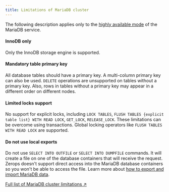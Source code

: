 ```yaml
---
title: Limitations of MariaDB cluster
---
```


The following description applies only to the [highly available mode](/mariadb/how-to/create#highly-available) of the MariaDB service.

#### InnoDB only

Only the InnoDB storage engine is supported.

#### Mandatory table primary key

All database tables should have a primary key. A multi-column primary key can also be used. `DELETE` operations are unsupported on tables without a primary key. Also, rows in tables without a primary key may appear in a different order on different nodes.

#### Limited locks support

No support for explicit locks, including `LOCK TABLES`, `FLUSH TABLES {explicit table list} WITH READ LOCK`, `GET_LOCK`, `RELEASE_LOCK`. These limitations can be overcome using transactions. Global locking operators like `FLUSH TABLES WITH READ LOCK` are supported.

#### Do not use local exports

Do not use `SELECT INTO OUTFILE` or `SELECT INTO DUMPFILE` commands. It will create a file on one of the database containers that will receive the request. Zerops doesn't support direct access into the MariaDB database containers so you won't be able to access the file. Learn more about [how to export and import MariaDB data](/mariadb/how-to/export-import-data).

[Full list of MariaDB cluster limitations ↗](https://mariadb.com/kb/en/mariadb-galera-cluster-known-limitations/)
